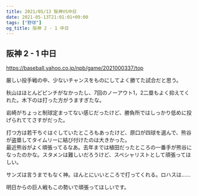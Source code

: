 ```yaml
---
title: 2021/05/13 阪神VS中日
date: 2021-05-13T21:01:01+09:00
tags: ["野球"]
og_title: 阪神 2 - 1 中日
---
```


## 阪神 2 - 1 中日

https://baseball.yahoo.co.jp/npb/game/2021000337/top

厳しい投手戦の中、少ないチャンスをものにしてよく勝てた試合だと思う。

秋山はほとんどピンチがなかったし、7回のノーアウト1，2二塁もよく抑えてくれた。木下のは打った方がうますぎたな。

岩崎がちょっと制球定まってない感じだったけど、勝負所ではしっかり低めに投げられててさすがだった。

打つ方は若干ちぐはぐしていたところもあったけど、原口が四球を選んで、熊谷が盗塁してタイムリーに結び付けたのは大きかった。  
最近熊谷がよく頑張ってるなあ。去年までは植田だったところの一番手が熊谷になったのかな。スタメンは難しいだろうけど、スペシャリストとして頑張ってほしい。

サンズは言うまでもなく神。ほんとにいいところで打ってくれる。ロハスは……

明日からの巨人戦もこの勢いで頑張ってほしいです。